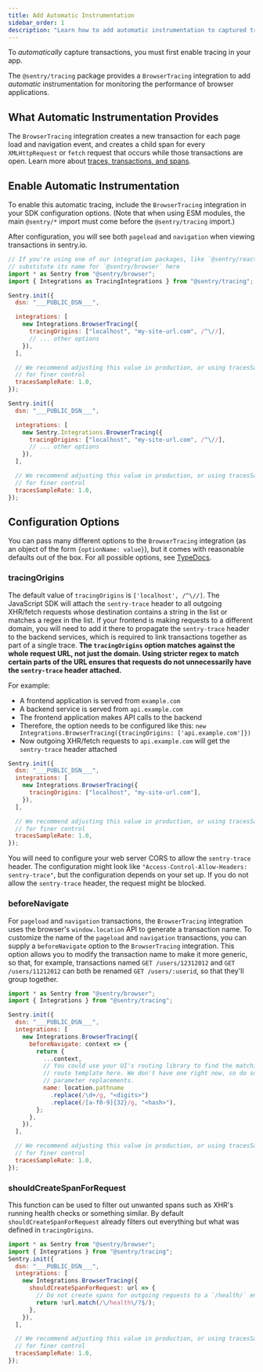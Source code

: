 ```yaml
---
title: Add Automatic Instrumentation
sidebar_order: 1
description: "Learn how to add automatic instrumentation to captured transactions."
---
```


<Note>

To _automatically_ capture transactions, you must first <PlatformLink to="/performance/">enable tracing in your app.</PlatformLink>

</Note>

The `@sentry/tracing` package provides a `BrowserTracing` integration to add _automatic_ instrumentation for monitoring the performance of browser applications.

## What Automatic Instrumentation Provides

The `BrowserTracing` integration creates a new transaction for each page load and navigation event, and creates a child span for every `XMLHttpRequest` or `fetch` request that occurs while those transactions are open. Learn more about [traces, transactions, and spans](/product/performance/distributed-tracing/).

## Enable Automatic Instrumentation

To enable this automatic tracing, include the `BrowserTracing` integration in your SDK configuration options. (Note that when using ESM modules, the main `@sentry/*` import must come before the `@sentry/tracing` import.)

After configuration, you will see both `pageload` and `navigation` when viewing transactions in sentry.io.

```javascript {tabTitle: ESM}
// If you're using one of our integration packages, like `@sentry/react` or `@sentry/angular`,
// substitute its name for `@sentry/browser` here
import * as Sentry from "@sentry/browser";
import { Integrations as TracingIntegrations } from "@sentry/tracing"; // Must import second

Sentry.init({
  dsn: "___PUBLIC_DSN___",

  integrations: [
    new Integrations.BrowserTracing({
      tracingOrigins: ["localhost", "my-site-url.com", /^\//],
      // ... other options
    }),
  ],

  // We recommend adjusting this value in production, or using tracesSampler
  // for finer control
  tracesSampleRate: 1.0,
});
```

```javascript {tabTitle: CDN}
Sentry.init({
  dsn: "___PUBLIC_DSN___",

  integrations: [
    new Sentry.Integrations.BrowserTracing({
      tracingOrigins: ["localhost", "my-site-url.com", /^\//],
      // ... other options
    }),
  ],

  // We recommend adjusting this value in production, or using tracesSampler
  // for finer control
  tracesSampleRate: 1.0,
});
```

## Configuration Options

You can pass many different options to the `BrowserTracing` integration (as an object of the form `{optionName: value}`), but it comes with reasonable defaults out of the box. For all possible options, see [TypeDocs](https://getsentry.github.io/sentry-javascript/interfaces/tracing.browsertracingoptions.html).

### tracingOrigins

The default value of `tracingOrigins` is `['localhost', /^\//]`. The JavaScript SDK will attach the `sentry-trace` header to all outgoing XHR/fetch requests whose destination contains a string in the list or matches a regex in the list. If your frontend is making requests to a different domain, you will need to add it there to propagate the `sentry-trace` header to the backend services, which is required to link transactions together as part of a single trace. **The `tracingOrigins` option matches against the whole request URL, not just the domain. Using stricter regex to match certain parts of the URL ensures that requests do not unnecessarily have the `sentry-trace` header attached.**

For example:

- A frontend application is served from `example.com`
- A backend service is served from `api.example.com`
- The frontend application makes API calls to the backend
- Therefore, the option needs to be configured like this: `new Integrations.BrowserTracing({tracingOrigins: ['api.example.com']})`
- Now outgoing XHR/fetch requests to `api.example.com` will get the `sentry-trace` header attached

```javascript
Sentry.init({
  dsn: "___PUBLIC_DSN___",
  integrations: [
    new Integrations.BrowserTracing({
      tracingOrigins: ["localhost", "my-site-url.com"],
    }),
  ],

  // We recommend adjusting this value in production, or using tracesSampler
  // for finer control
  tracesSampleRate: 1.0,
});
```

You will need to configure your web server CORS to allow the `sentry-trace` header. The configuration might look like `"Access-Control-Allow-Headers: sentry-trace"`, but the configuration depends on your set up. If you do not allow the `sentry-trace` header, the request might be blocked.


### beforeNavigate

For `pageload` and `navigation` transactions, the `BrowserTracing` integration uses the browser's `window.location` API to generate a transaction name. To customize the name of the `pageload` and `navigation` transactions, you can supply a `beforeNavigate` option to the `BrowserTracing` integration. This option allows you to modify the transaction name to make it more generic, so that, for example, transactions named `GET /users/12312012` and `GET /users/11212012` can both be renamed `GET /users/:userid`, so that they'll group together.

```javascript
import * as Sentry from "@sentry/browser";
import { Integrations } from "@sentry/tracing";

Sentry.init({
  dsn: "___PUBLIC_DSN___",
  integrations: [
    new Integrations.BrowserTracing({
      beforeNavigate: context => {
        return {
          ...context,
          // You could use your UI's routing library to find the matching
          // route template here. We don't have one right now, so do some basic
          // parameter replacements.
          name: location.pathname
            .replace(/\d+/g, "<digits>")
            .replace(/[a-f0-9]{32}/g, "<hash>"),
        };
      },
    }),
  ],

  // We recommend adjusting this value in production, or using tracesSampler
  // for finer control
  tracesSampleRate: 1.0,
});
```

### shouldCreateSpanForRequest

This function can be used to filter out unwanted spans such as XHR's running health checks or something similar. By default `shouldCreateSpanForRequest` already filters out everything but what was defined in `tracingOrigins`.

```javascript
import * as Sentry from "@sentry/browser";
import { Integrations } from "@sentry/tracing";
Sentry.init({
  dsn: "___PUBLIC_DSN___",
  integrations: [
    new Integrations.BrowserTracing({
      shouldCreateSpanForRequest: url => {
        // Do not create spans for outgoing requests to a `/health/` endpoint
        return !url.match(/\/health\/?$/);
      },
    }),
  ],

  // We recommend adjusting this value in production, or using tracesSampler
  // for finer control
  tracesSampleRate: 1.0,
});
```
